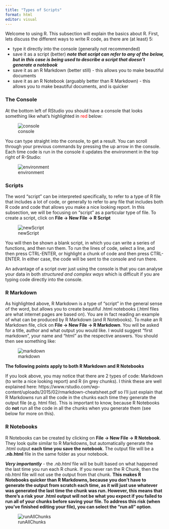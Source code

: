 ```yaml
---
title: "Types of Scripts"
format: html
editor: visual
---
```


Welcome to using R. This subsection will explain the basics about R. First, lets discuss the different ways to write R code, as there are (at least) 5:

- type it directly into the console (generally not recommended)
- save it as a script (better) ***note that script can refer to any of the below, but in this case is being used to describe a script that doesn't generate a notebook***
- save it as an R Markdown (better still) - this allows you to make beautiful documents
- save it as an R Notebook (arguably better than R Markdown) - this allows you to make beautiful documents, and is quicker


### The Console

At the bottom left of RStudio you should have a console that looks something like what's highlighted in <span style="color:red">red</span> below:

![console](console.png)

You can type straight into the console, to get a result. You can scroll through your previous commands by pressing the up arrow in the console. Each time code is run in the console it updates the environment in the top right of R-Studio:

![environment](environment.png)

### Scripts

The word "script" can be interpreted specifically, to refer to a type of R file that includes a lot of code, or generally to refer to any file that includes both R code and code that allows you make a nice looking report. In this subsection, we will be focusing on "script" as a particular type of file. To create a script, click on **File -> New File -> R Script**

![newScript](newScript.png)

You will then be shown a blank script, in which you can write a series of functions, and then run them. To run the lines of code, select a line, and then press CTRL-ENTER, or highlight a chunk of code and then press CTRL-ENTER. In either case, the code will be sent to the console and run there. 

An advantage of a script over just using the console is that you can analyse your data in both *structured and complex ways* which is difficult if you are typing code directly into the console.

### R Markdown

As highlighted above, R Markdown is a type of "script" in the general sense of the word, but allows you to create beautiful .html notebooks (.html files are what internet pages are based on). You are in fact reading an example of what can be produced by R Markdown (and R Notebooks). To make an R Markdown file, click on **File -> New File -> R Markdown**. You will be asked for a title, author and what output you would like. I would suggest "first markdown", your name and "html" as the respective answers. You should then see something like:

![markdown](markdown.png)

**The following points apply to both R Markdown and R Notebooks**

If you look above, you may notice that there are 2 types of code: Markdown (to write a nice looking report) and R (in grey chunks). I think these are well explained here: https://www.rstudio.com/wp-content/uploads/2015/02/rmarkdown-cheatsheet.pdf so I'll just explain that R Markdowns run all the code in the chunks each time they generate the output file (e.g. html file). This is important to know, because R Notebooks do **not** run all the code in all the chunks when you generate them (see below for more on this).

### R Notebooks

R Notebooks can be created by clicking on **File -> New File -> R Notebook**. They look quite similar to R Markdowns, but automatically generate the .html output **each time you save the notebook**. The output file will be a **.nb.html** file in the same folder as your notebook. 

***Very importantly*** - the *.nb.html* file will be built based on what happened the last time you run each R chunk. If you never ran the R Chunk, then the nb.html file will not use the output from that chunk. **This makes R Notebooks quicker than R Markdowns, because you don't have to generate the output from scratch each time, as it will just use whatever was generated the last time the chunk was run. However, this means that there's a risk your .html output will not be what you expect if you failed to run all of your chunks before saving your file. To address this risk (when you've finished editing your file), you can select the "run all" option**.

![runAllChunks](runAllChunks.png)
